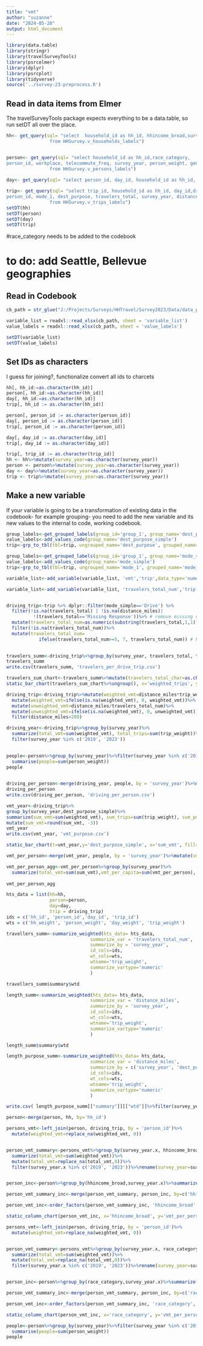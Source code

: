```yaml
---
title: "vmt"
author: "suzanne"
date: "2024-05-28"
output: html_document
---
```


```r
library(data.table)
library(stringr)
library(travelSurveyTools)
library(psrcelmer)
library(dplyr)
library(psrcplot)
library(tidyverse)
source('../survey-23-preprocess.R')
```



## Read in data items from Elmer

The travelSurveyTools package expects everything to be a data.table, so run setDT all over the place.


```r
hh<- get_query(sql= "select  household_id as hh_id, hhincome_broad,survey_year, hh_weight
                from HHSurvey.v_households_labels")


person<- get_query(sql= "select household_id as hh_id,race_category,
person_id, workplace, telecommute_freq, survey_year, person_weight, gender, age, industry,office_available, commute_freq, employment
                from HHSurvey.v_persons_labels")
                
day<- get_query(sql= "select person_id, day_id, household_id as hh_id, telework_time, day_weight , survey_year from HHSurvey.v_days_labels")

trip<- get_query(sql= "select trip_id, household_id as hh_id, day_id,driver,
person_id, mode_1, dest_purpose, travelers_total, survey_year, distance_miles,trip_weight 
                from HHSurvey.v_trips_labels")
setDT(hh)
setDT(person)
setDT(day)
setDT(trip)
```
#race_category needs to be added to the codebook

# to do: add Seattle, Bellevue geographies

## Read in Codebook
```r
cb_path = str_glue("J:/Projects/Surveys/HHTravel/Survey2023/Data/data_published/PSRC_Codebook_2023_v1.xlsx")

variable_list = readxl::read_xlsx(cb_path, sheet = 'variable_list')
value_labels = readxl::read_xlsx(cb_path, sheet = 'value_labels')

setDT(variable_list)
setDT(value_labels)
```


## Set IDs as characters
I guess for joining?, functionalize convert all ids to charcets
```r

hh[, hh_id:=as.character(hh_id)]
person[, hh_id:=as.character(hh_id)]
day[, hh_id:=as.character(hh_id)]
trip[, hh_id := as.character(hh_id)]

person[, person_id := as.character(person_id)]
day[, person_id := as.character(person_id)]
trip[, person_id := as.character(person_id)]

day[, day_id := as.character(day_id)]
trip[, day_id := as.character(day_id)]

trip[, trip_id := as.character(trip_id)]
hh <- hh%>%mutate(survey_year=as.character(survey_year))
person <- person%>%mutate(survey_year=as.character(survey_year))
day <- day%>%mutate(survey_year=as.character(survey_year))
trip <- trip%>%mutate(survey_year=as.character(survey_year))
```

## Make a new variable

If your variable is going to be a transformation of existing data in the codebook- for example grouping- you need to add the new variable and its new values to the internal to code, working codebook.


```r
group_labels<-get_grouped_labels(group_id='group_1', group_name='dest_purpose_simple')
value_labels<-add_values_code(group_name='dest_purpose_simple')
trip<-grp_to_tbl(tbl=trip, ungrouped_name='dest_purpose', grouped_name='dest_purpose_simple')
```


```r
group_labels<-get_grouped_labels(group_id='group_1', group_name='mode_simple')
value_labels<-add_values_code(group_name='mode_simple')
trip<-grp_to_tbl(tbl=trip, ungrouped_name='mode_1', grouped_name='mode_simple')
```

```r
variable_list<-add_variable(variable_list, 'vmt','trip',data_type='numeric')
```


```r
variable_list<-add_variable(variable_list, 'travelers_total_num','trip',data_type='numeric')
```

```r

```

```r

driving_trip<-trip %>% dplyr::filter(mode_simple=='Drive') %>%
  filter(!is.na(travelers_total) | !is.na(distance_miles)| 
          !(travelers_total=='Missing Response'))%>% # remove missing data
  mutate(travelers_total_num=as.numeric(substring(travelers_total,1,1)))%>%
  filter(!is.na(travelers_total_num))%>%
  mutate(travelers_total_num=
            ifelse(travelers_total_num>=5, 7, travelers_total_num)) # have to make some assumption for 5+
           


```

```r
travelers_summ<-driving_trip%>%group_by(survey_year, travelers_total, travelers_total_num)%>%summarize(weighted_trips=sum(trip_weight), count_trips=n())
travelers_summ
write.csv(travelers_summ, 'travelers_per_drive_trip.csv')
```
```r
travelers_sum_chart<-travelers_summ%>%mutate(travelers_total_char=as.character(travelers_total_num))
static_bar_chart(travelers_sum_chart%>%ungroup(), x='weighted_trips', y='travelers_total_char', fill='survey_year')

```

```r
driving_trip<-driving_trip%>%mutate(weighted_vmt=distance_miles*trip_weight/travelers_total_num)%>%
  mutate(weighted_vmt=ifelse(is.na(weighted_vmt), 0, weighted_vmt))%>%
  mutate(unweighted_vmt=distance_miles/travelers_total_num)%>%
  mutate(unweighted_vmt=ifelse(is.na(weighted_vmt), 0, unweighted_vmt))%>%
  filter(distance_miles<200)

```


```r

driving_year<-driving_trip%>%group_by(survey_year)%>%
  summarize(total_vmt=sum(weighted_vmt), total_trips=sum(trip_weight))%>%
  filter(survey_year %in% c('2019', '2023'))
  
```

```r
people<-person%>%group_by(survey_year)%>%filter(survey_year %in% c('2019', '2023'))%>%
  summarise(people=sum(person_weight))
people
  
```




```r
driving_per_person<-merge(driving_year, people, by = 'survey_year')%>%mutate(vmt_per_person=total_vmt/people, trips_per_person=total_trips/people)
driving_per_person
write.csv(driving_per_person, 'driving_per_person.csv')
```




```r
vmt_year<-driving_trip%>%
group_by(survey_year,dest_purpose_simple)%>%
summarize(sum_vmt=sum(weighted_vmt), sum_trips=sum(trip_weight), sum_pmt=sum(distance_miles*trip_weight),  mean_travelers=mean(travelers_total_num))%>%filter(survey_year%in% c('2019','2023'))%>%
mutate(sum_vmt=round(sum_vmt, -3))
vmt_year
write.csv(vmt_year, 'vmt_purpose.csv')
```
```r

static_bar_chart(t=vmt_year,y='dest_purpose_simple', x='sum_vmt', fill='survey_year')+ theme(axis.text.x=element_text(size=14), axis.text.y=element_text(size=14),legend.text = element_text(size=14), axis.title.y=element_text(size=20), axis.title.x=element_text(size=20))
```

```r
vmt_per_person<-merge(vmt_year, people, by = 'survey_year')%>%mutate(vmt_per_person=sum_vmt/people, pmt_per_person=sum_pmt/people)
```

```r
vmt_per_person_agg<-vmt_per_person%>%group_by(survey_year)%>%
  summarize(total_vmt=sum(sum_vmt),vmt_per_capita=sum(vmt_per_person), total_pmt=sum(sum_pmt), pmt_per_capita=sum(pmt_per_person))
                                                                       
vmt_per_person_agg                                                                     
```




```r
hts_data = list(hh=hh,
                person=person,
                day=day,
                trip = driving_trip)
ids = c('hh_id', 'person_id','day_id', 'trip_id')
wts = c('hh_weight', 'person_weight', 'day_weight', 'trip_weight')
```
```r
travellers_summ<-summarize_weighted(hts_data= hts_data,
                               summarize_var = 'travelers_total_num',
                               summarize_by = 'survey_year',
                               id_cols=ids,
                               wt_cols=wts,
                               wtname='trip_weight',
                               summarize_vartype='numeric'
                               )

```
```r
travellers_summ$summary$wtd
```


```r
length_summ<-summarize_weighted(hts_data= hts_data,
                               summarize_var = 'distance_miles',
                               summarize_by = 'survey_year',
                               id_cols=ids,
                               wt_cols=wts,
                               wtname='trip_weight',
                               summarize_vartype='numeric'
                               )

```


```r
length_summ$summary$wtd
```


```r
length_purpose_summ<-summarize_weighted(hts_data= hts_data,
                               summarize_var = 'distance_miles',
                               summarize_by = c('survey_year', 'dest_purpose_simple'),
                               id_cols=ids,
                               wt_cols=wts,
                               wtname='trip_weight',
                               summarize_vartype='numeric'
                               )

```
```r
write.csv( length_purpose_summ[["summary"]][["wtd"]]%>%filter(survey_year %in% c('2019', '2023')), 'purpose_length.csv')
```

```r
person<-merge(person, hh, by='hh_id')

```


```r

persons_vmt<-left_join(person, driving_trip, by = 'person_id')%>%
  mutate(weighted_vmt=replace_na(weighted_vmt, 0))


person_vmt_summary<-persons_vmt%>%group_by(survey_year.x, hhincome_broad)%>%
  summarize(total_vmt=sum(weighted_vmt))%>%
  mutate(total_vmt=replace_na(total_vmt,0))%>%
  filter(survey_year.x %in% c('2019', '2023'))%>%rename(survey_year=survey_year.x)


person_inc<-person%>%group_by(hhincome_broad,survey_year.x)%>%summarize(people=sum(person_weight))%>%rename(survey_year=survey_year.x)

person_vmt_summary_inc<-merge(person_vmt_summary, person_inc, by=c('hhincome_broad', 'survey_year'))%>%mutate(vmt_per_person=total_vmt/people)

person_vmt_inc<-order_factors(person_vmt_summary_inc, 'hhincome_broad', value_labels)%>%filter(hhincome_broad!='Prefer not to answer')
```

```r
static_column_chart(person_vmt_inc, x='hhincome_broad', y='vmt_per_person', fill='survey_year')
```


```r

persons_vmt<-left_join(person, driving_trip, by = 'person_id')%>%
  mutate(weighted_vmt=replace_na(weighted_vmt, 0))


person_vmt_summary<-persons_vmt%>%group_by(survey_year.x, race_category)%>%
  summarize(total_vmt=sum(weighted_vmt))%>%
  mutate(total_vmt=replace_na(total_vmt,0))%>%
  filter(survey_year.x %in% c('2019', '2023'))%>%rename(survey_year=survey_year.x)


person_inc<-person%>%group_by(race_category,survey_year.x)%>%summarize(people=sum(person_weight))%>%rename(survey_year=survey_year.x)

person_vmt_summary_inc<-merge(person_vmt_summary, person_inc, by=c('race_category', 'survey_year'))%>%mutate(vmt_per_person=total_vmt/people)

person_vmt_inc<-order_factors(person_vmt_summary_inc, 'race_category', value_labels)
```

```r
static_column_chart(person_vmt_inc, x='race_category', y='vmt_per_person', fill='survey_year')
```

```r
people<-person%>%group_by(survey_year)%>%filter(survey_year %in% c('2019', '2023'))%>%
  summarise(people=sum(person_weight))
people
  
```
